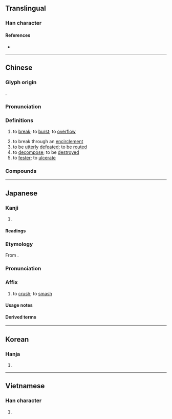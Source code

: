 {{also|溃}}
{{character info/new}}
==Translingual==

===Han character===
{{Han char|rn=85|rad=水|as=12|sn=15|four=35186|canj=ELMC|ids=⿰氵貴}}

====References====
* {{Han ref|kx=0650.230|dkj=18281|dj=1061.040|hdz=31741.020|uh=6F70|ud=28528|bh=BCEC|bd=48364}}

----

==Chinese==
{{zh-forms|s=溃}}

===Glyph origin===
{{Han etym}}
{{Han compound|水|alt1=氵|貴|ls=psc|c1=s|c2=p}}.

===Pronunciation===
{{zh-pron
|m=kuì,huì
|c=kui2
|h=pfs=
|md=
|mn=khùi/qz,xm,zz:hōe
|mn_note=khùi - vernacular (俗); hōe - literary
|w=3gue
|mc=y
|oc=y
|cat=v
}}

===Definitions===
{{zh-hanzi}}

# {{lb|zh|of a dike or dam}} to [[break]]; to [[burst]]; to [[overflow]]
# to break through an [[encirclement]]
# to be [[utterly]] [[defeated]]; to be [[routed]]
# to [[decompose]]; to be [[destroy]]ed
# to [[fester]]; to [[ulcerate]]

===Compounds===
{{zh-der|不戰而潰|奔潰|崩潰|一觸即潰|決癰潰疽|潰滅|望風而潰|潰盟|潰逃|潰散|潰決|潰爛|潰癰|潰瘍|潰不成軍|擊潰|潰潰|潰敗|潰圍|潰亂|隄潰蟻孔|鳥驚魚潰|鳥散魚潰|魚潰鳥散|群蟻潰堤|蟻潰|胃潰瘍}}

----

==Japanese==

===Kanji===
{{ja-kanji|grade=c|rs=水12}}

# {{rfdef|ja|sort=水12}}

====Readings====
{{ja-readings
|goon=え
|kanon=かい
|kun=つぶ-す, つぶ-れる, つい-える
}}

===Etymology===
{{ja-kanjitab|かい|yomi=kanon}}

From {{der|ja|ltc|sort=かい|-}} {{ltc-l|潰}}.

===Pronunciation===
{{ja-pron|かい|yomi=kanon}}

===Affix===
{{ja-pos|affix|かい}}

# to [[crush]]; to [[smash]]

====Usage notes====
{{ja-toyo-depre|壊}}

====Derived terms====
{{col3-u|ja|title=Not replaced by {{l|ja|壊}} in modern orthography
|{{ja-r|潰%瘍|かい%よう|[[ulcer]]}}
}}

{{col3-u|ja|title=Replaced by {{l|ja|壊}} in modern orthography
|{{ja-r|潰%走|かい%そう}}
|{{ja-r|潰%崩|かい%ほう}}
|{{ja-r|潰%滅|かい%めつ}}
|{{ja-r|潰%乱|かい%らん}}
|{{ja-r|圧%潰|あっ%かい}}
|{{ja-r|決%潰|けっ%かい}}
|{{ja-r|全%潰|ぜん%かい}}
|{{ja-r|倒%潰|とう%かい}}
|{{ja-r|崩%潰|ほう%かい}}
}}

----

==Korean==

===Hanja===
{{ko-hanja|hangeul=궤|eumhun=|rv=gwe|mr=kwe|y=kwey}}

# {{rfdef|ko|sort=水12}}

----

==Vietnamese==

===Han character===
{{vi-hantu|[[hói]], [[hòi]], [[hội]]|rs=水12}}

# {{rfdef|vi}}